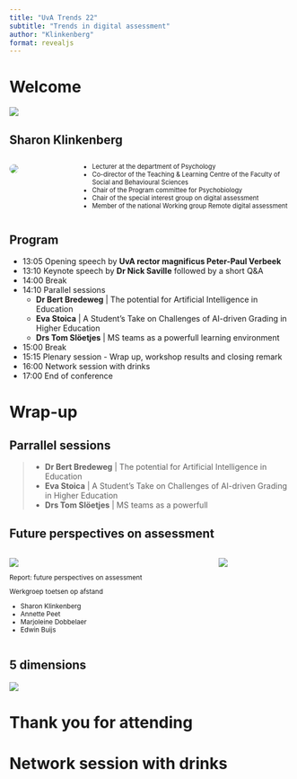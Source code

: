 ```yaml
---
title: "UvA Trends 22"
subtitle: "Trends in digital assessment"
author: "Klinkenberg"
format: revealjs
---
```


# Welcome {data-background="#BC0031"}

::: {.notes}
![](6aa6u~.png)
:::

## Sharon Klinkenberg

:::: {.columns}

::: {.column width=30%}

![](https://www.klinkenberg.amsterdam/author/sharon-klinkenberg/avatar_hu809d6daa59c7c2f61bef6ed94abe6e86_539318_270x270_fill_q75_lanczos_center.jpg){style="border-radius: 50%;"}

:::

::: {.column style="font-size: 80%;" width=70% }

* Lecturer at the department of Psychology
* Co-director of the Teaching & Learning Centre of the Faculty of Social and Behavioural Sciences 
* Chair of the Program committee for Psychobiology
* Chair of the special interest group on digital assessment
* Member of the national Working group Remote digital assessment

:::

::::

## Program {.smaller data-background="#BC0031"}

* 13:05 Opening speech by **UvA rector magnificus Peter-Paul Verbeek**
* 13:10 Keynote speech by **Dr Nick Saville** followed by a short Q&A
* 14:00 Break
* 14:10 Parallel sessions
    * **Dr Bert Bredeweg** | The potential for Artificial
Intelligence in Education
    * **Eva Stoica** | A Student’s Take on Challenges of
AI-driven Grading in Higher Education
    * **Drs Tom Slöetjes** | MS teams as a powerfull
learning environment
* 15:00 Break
* 15:15 Plenary session - Wrap up, workshop results and closing remark
* 16:00 Network session with drinks
* 17:00 End of conference

# Wrap-up {data-background="#BC0031"}

## Parrallel sessions

> * **Dr Bert Bredeweg** | The potential for Artificial
Intelligence in Education
> * **Eva Stoica** | A Student’s Take on Challenges of
AI-driven Grading in Higher Education
> * **Drs Tom Slöetjes** | MS teams as a powerfull

## Future perspectives on assessment

::: columns
::: column
<small>

![](https://www.versnellingsplan.nl/wp-content/uploads/2021/07/VO_alg_NL.png)

Report: future perspectives on assessment

Werkgroep toetsen op afstand

-   Sharon Klinkenberg
-   Annette Peet
-   Marjoleine Dobbelaer
-   Edwin Buijs

</small>
:::

::: column
![](7wf6q~.png)
:::
:::

## 5 dimensions

![](Dimensions.png)

# Thank you for attending {data-background="#BC0031"}

# Network session with drinks
